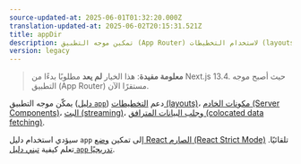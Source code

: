 ```yaml
---
source-updated-at: 2025-06-01T01:32:20.000Z
translation-updated-at: 2025-06-02T20:15:31.521Z
title: appDir
description: تمكين موجه التطبيق (App Router) لاستخدام التخطيطات (layouts)، البث (streaming)، والمزيد.
version: legacy
---
```


> **معلومة مفيدة**: هذا الخيار **لم يعد** مطلوبًا بدءًا من Next.js 13.4. حيث أصبح موجه التطبيق (App Router) مستقرًا الآن.

يمكّن موجه التطبيق ([دليل `app`](/docs/app/building-your-application/routing)) دعم [التخطيطات (layouts)](/docs/app/api-reference/file-conventions/layout)، [مكونات الخادم (Server Components)](/docs/app/getting-started/server-and-client-components)، [البث (streaming)](/docs/app/building-your-application/routing/loading-ui-and-streaming)، و[جلب البيانات المترافق (colocated data fetching)](/docs/app/building-your-application/data-fetching).

سيؤدي استخدام دليل `app` إلى تمكين [وضع React الصارم (React Strict Mode)](https://react.dev/reference/react/StrictMode) تلقائيًا. تعلم كيفية [تبني دليل `app` تدريجيًا](/docs/app/guides/migrating/app-router-migration#migrating-from-pages-to-app).
